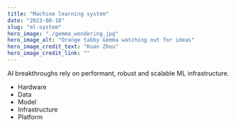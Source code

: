 ```yaml
---
title: "Machine learning system"
date: "2023-08-18"
slug: "ml-system"
hero_image: "./gemma_wondering.jpg"
hero_image_alt: "Orange tabby Gemma watching out for ideas"
hero_image_credit_text: "Kuan Zhou"
hero_image_credit_link: ""
---
```


AI breakthroughs rely on performant, robust and scalable ML infrastructure.

- Hardware
- Data
- Model
- Infrastructure
- Platform

